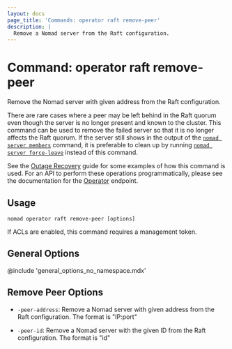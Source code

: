 ```yaml
---
layout: docs
page_title: 'Commands: operator raft remove-peer'
description: |
  Remove a Nomad server from the Raft configuration.
---
```


# Command: operator raft remove-peer

Remove the Nomad server with given address from the Raft configuration.

There are rare cases where a peer may be left behind in the Raft quorum even
though the server is no longer present and known to the cluster. This command
can be used to remove the failed server so that it is no longer affects the Raft
quorum. If the server still shows in the output of the [`nomad server members`]
command, it is preferable to clean up by running [`nomad server force-leave`]
instead of this command.

See the [Outage Recovery] guide for some examples of how this command is used.
For an API to perform these operations programmatically, please see the
documentation for the [Operator] endpoint.

## Usage

```plaintext
nomad operator raft remove-peer [options]
```

If ACLs are enabled, this command requires a management token.

## General Options

@include 'general_options_no_namespace.mdx'

## Remove Peer Options

- `-peer-address`: Remove a Nomad server with given address from the Raft
  configuration. The format is "IP:port"

- `-peer-id`: Remove a Nomad server with the given ID from the Raft
  configuration. The format is "id"

[`nomad server force-leave`]: /docs/commands/server/force-leave 'Nomad server force-leave command'
[`nomad server members`]: /docs/commands/server/members 'Nomad server members command'
[operator]: /api-docs/operator 'Nomad Operator API'
[outage recovery]: https://learn.hashicorp.com/tutorials/nomad/outage-recovery
